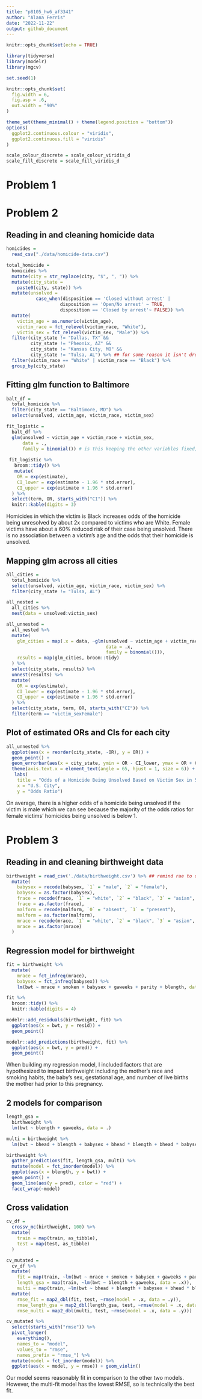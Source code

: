 ```yaml
---
title: "p8105_hw6_af3341"
author: "Alana Ferris"
date: "2022-11-22"
output: github_document
---
```


```r
knitr::opts_chunk$set(echo = TRUE)

library(tidyverse)
library(modelr)
library(mgcv)

set.seed(1)

knitr::opts_chunk$set(
  fig.width = 6,
  fig.asp = .6,
  out.width = "90%"
)

theme_set(theme_minimal() + theme(legend.position = "bottom"))
options(
  ggplot2.continuous.colour = "viridis",
  ggplot2.continuous.fill = "viridis"
)

scale_colour_discrete = scale_colour_viridis_d
scale_fill_discrete = scale_fill_viridis_d
```

# Problem 1

# Problem 2

## Reading in and cleaning homicide data

```r
homicides = 
  read_csv("./data/homicide-data.csv")

total_homicide = 
  homicides %>% 
  mutate(city = str_replace(city, "$", ", ")) %>% 
  mutate(city_state = 
    paste0(city, state)) %>% 
  mutate(unsolved = 
           case_when(disposition == 'Closed without arrest' | 
                    disposition == 'Open/No arrest' ~ TRUE, 
                    disposition == 'Closed by arrest'~ FALSE)) %>% 
  mutate(
    victim_age = as.numeric(victim_age),
    victim_race = fct_relevel(victim_race, "White"), 
    victim_sex = fct_relevel(victim_sex, "Male")) %>% 
  filter(city_state != "Dallas, TX" && 
         city_state != "Pheonix, AZ" && 
         city_state != "Kansas City, MO" && 
         city_state != "Tulsa, AL") %>% ## for some reason it isn't dropping tulsa, AL
  filter(victim_race == "White" | victim_race == "Black") %>% 
  group_by(city_state)

```

## Fitting glm function to Baltimore

```r
balt_df = 
  total_homicide %>% 
  filter(city_state == "Baltimore, MD") %>% 
  select(unsolved, victim_age, victim_race, victim_sex)

fit_logistic = 
  balt_df %>%
  glm(unsolved ~ victim_age + victim_race + victim_sex, 
      data = ., 
      family = binomial()) # is this keeping the other variables fixed, problem only interested in est and CI of OR of male and female 
  
 fit_logistic %>%  
   broom::tidy() %>% 
   mutate(
    OR = exp(estimate),
    CI_lower = exp(estimate - 1.96 * std.error),
    CI_upper = exp(estimate + 1.96 * std.error)
  ) %>% 
  select(term, OR, starts_with("CI")) %>% 
  knitr::kable(digits = 3)
```

Homicides in which the victim is Black increases odds of the homicide being unresolved by about 2x compared to victims who are White. Female victims have about a 60% reduced risk of their case being unsolved. There is no association between a victim's age and the odds that their homicide is unsolved.   

## Mapping glm across all cities 

```r
all_cities =
  total_homicide %>% 
  select(unsolved, victim_age, victim_race, victim_sex) %>% 
  filter(city_state != "Tulsa, AL")

all_nested = 
  all_cities %>% 
  nest(data = unsolved:victim_sex)

all_unnested = 
  all_nested %>% 
  mutate(
    glm_cities = map(.x = data, ~glm(unsolved ~ victim_age + victim_race + victim_sex, 
                                     data = .x, 
                                     family = binomial())),
    results = map(glm_cities, broom::tidy)
  ) %>% 
  select(city_state, results) %>% 
  unnest(results) %>% 
  mutate(
    OR = exp(estimate),
    CI_lower = exp(estimate - 1.96 * std.error),
    CI_upper = exp(estimate + 1.96 * std.error)
  ) %>% 
  select(city_state, term, OR, starts_with("CI")) %>% 
  filter(term == "victim_sexFemale")

```

## Plot of estimated ORs and CIs for each city

```r
all_unnested %>% 
  ggplot(aes(x = reorder(city_state, -OR), y = OR)) +
  geom_point() + 
  geom_errorbar(aes(x = city_state, ymin = OR - CI_lower, ymax = OR + CI_upper)) + 
  theme(axis.text.x = element_text(angle = 65, hjust = 1, size = 6)) +
   labs(
    title = "Odds of a Homicide Being Unsolved Based on Victim Sex in 50 Major U.S. Cities",
    x = "U.S. City",
    y = "Odds Ratio")
```

On average, there is a higher odds of a homicide being unsolved if the victim is male which we can see because the majority of the odds ratios for female victims' homicides being unsolved is below 1. 

# Problem 3 

## Reading in and cleaning birthweight data 

```r
birthweight = read_csv('./data/birthweight.csv') %>% ## remind rae to do ./ 
  mutate(
    babysex = recode(babysex, `1` = "male", `2` = "female"), 
    babysex = as.factor(babysex), 
    frace = recode(frace, `1` = "white", `2` = "black", `3` = "asian", `4` = "puerto rican", `8` = "other", `9` = "unknown"), 
    frace = as.factor(frace), 
    malform = recode(malform, `0` = "absent", `1` = "present"), 
    malform = as.factor(malform), 
    mrace = recode(mrace, `1` = "white", `2` = "black", `3` = "asian", `4` = "puerto rican", `8` = "other"), 
    mrace = as.factor(mrace)
  ) 
```

## Regression model for birthweight 

```r
fit = birthweight %>% 
  mutate(
    mrace = fct_infreq(mrace),
    babysex = fct_infreq(babysex)) %>% 
    lm(bwt ~ mrace + smoken + babysex + gaweeks + parity + blength, data = .) 

fit %>% 
  broom::tidy() %>% 
  knitr::kable(digits = 4)

modelr::add_residuals(birthweight, fit) %>% 
  ggplot(aes(x = bwt, y = resid)) + 
  geom_point()

modelr::add_predictions(birthweight, fit) %>% 
  ggplot(aes(x = bwt, y = pred)) + 
  geom_point()
```

When building my regression model, I included factors that are hypothesized to impact birthweight including the mother's race and smoking habits, the baby's sex, gestational age, and number of live births the mother had prior to this pregnancy. 

## 2 models for comparison

```r
length_gsa =
  birthweight %>% 
  lm(bwt ~ blength + gaweeks, data = .)

multi = birthweight %>% 
  lm(bwt ~ bhead + blength + babysex + bhead * blength + bhead * babysex + blength * babysex + bhead * blength * babysex, data = .)

birthweight %>% 
  gather_predictions(fit, length_gsa, multi) %>% 
  mutate(model = fct_inorder(model)) %>% 
  ggplot(aes(x = blength, y = bwt)) + 
  geom_point() + 
  geom_line(aes(y = pred), color = "red") + 
  facet_wrap(~model)
```

## Cross validation 

```r
cv_df = 
  crossv_mc(birthweight, 100) %>% 
  mutate(
    train = map(train, as_tibble),
    test = map(test, as_tibble)
  )

cv_mutated = 
  cv_df %>% 
  mutate(
    fit = map(train, ~lm(bwt ~ mrace + smoken + babysex + gaweeks + parity + blength, data = .x)),
    length_gsa = map(train, ~lm(bwt ~ blength + gaweeks, data = .x)),
    multi = map(train, ~lm(bwt ~ bhead + blength + babysex + bhead * blength + bhead * babysex + blength * babysex + bhead * blength * babysex, data = .x))) %>% 
  mutate(
    rmse_fit = map2_dbl(fit, test, ~rmse(model = .x, data = .y)),
    rmse_length_gsa = map2_dbl(length_gsa, test, ~rmse(model = .x, data = .y)),
    rmse_multi = map2_dbl(multi, test, ~rmse(model = .x, data = .y)))

cv_mutated %>% 
  select(starts_with("rmse")) %>% 
  pivot_longer(
    everything(),
    names_to = "model", 
    values_to = "rmse",
    names_prefix = "rmse_") %>% 
  mutate(model = fct_inorder(model)) %>% 
  ggplot(aes(x = model, y = rmse)) + geom_violin()
```

Our model seems reasonably fit in comparison to the other two models. However, the multi-fit model has the lowest RMSE, so is technically the best fit. 